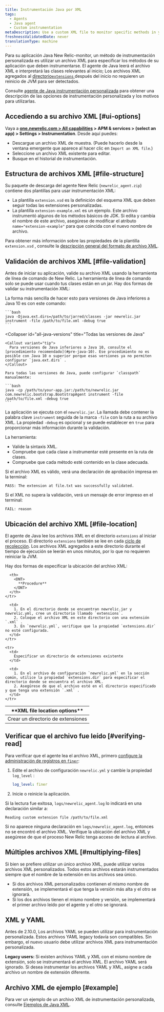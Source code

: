 ```yaml
---
title: Instrumentación Java por XML
tags:
  - Agents
  - Java agent
  - Custom instrumentation
metaDescription: Use a custom XML file to monitor specific methods in your Java app without modifying code in New Relic.
freshnessValidatedDate: never
translationType: machine
---
```


Para su aplicación Java New Relic-monitor, un método de instrumentación personalizada es utilizar un archivo XML para especificar los métodos de su aplicación que deben instrumentarse. El agente de Java leerá el archivo XML e interpretará las clases relevantes al inicio; Los archivos XML agregados al [directorio`extensions` ](#file-location)después del inicio no requieren un reinicio de JVM para ser detectados.

Consulte [agente de Java instrumentación personalizada](/docs/agents/java-agent/custom-instrumentation/java-custom-instrumentation) para obtener una descripción de las opciones de instrumentación personalizada y los motivos para utilizarlas.

## Accediendo a su archivo XML [#ui-options]

Vaya a <DNT>**[one.newrelic.com > All capabilities](https://one.newrelic.com/all-capabilities) > APM & services > (select an app) > Settings > Instrumentation**</DNT>. Desde aquí puedes:

* Descargue un archivo XML de muestra. (Puede hacerlo desde la ventana emergente que aparece al hacer clic en `Import an XML file`.)
* Seleccione un archivo XML existente para editar.
* Busque en el historial de instrumentación.

## Estructura de archivos XML [#file-structure]

Su paquete de descarga del agente New Relic (`newrelic_agent.zip`) contiene dos plantillas para usar instrumentación XML:

* La plantilla `extension.xsd` es la definición del esquema XML que deben seguir todas las extensiones personalizadas.
* La plantilla `extension-example.xml` es un ejemplo. Este archivo instrumentó algunos de los métodos básicos de JDK. Si edita y cambia el nombre de este archivo, asegúrese de modificar el atributo `name="extension-example"` para que coincida con el nuevo nombre de archivo.

Para obtener más información sobre las propiedades de la plantilla `extension.xsd` , consulte la [descripción general del formato de archivo XML](/docs/agents/java-agent/custom-instrumentation/java-custom-instrumentation-xml-examples#file-format).

## Validación de archivos XML [#file-validation]

Antes de iniciar su aplicación, valide su archivo XML usando la herramienta de línea de comando de New Relic. La herramienta de línea de comando solo se puede usar cuando tus clases están en un jar. Hay dos formas de validar su instrumentación XML:

<CollapserGroup>
  <Collapser
    id="pre-java-10"
    title="Versiones de Java inferiores a Java 10"
  >
    La forma más sencilla de hacer esto para versiones de Java inferiores a Java 10 es con este comando:

    ```bash
    java -Djava.ext.dirs=/path/to/jarred/classes -jar newrelic.jar instrument -file /path/to/file.xml -debug true
    ```
  </Collapser>

  <Collapser
    id="all-java-versions"
    title="Todas las versiones de Java"
  >
    <Callout variant="tip">
      Para versiones de Java inferiores a Java 10, consulte el [procedimiento recomendado](#pre-java-10). Ese procedimiento no es posible con Java 10 o superior porque esas versiones ya no permiten configurar `java.ext.dirs` .
    </Callout>

    Para todas las versiones de Java, puede configurar `classpath` manualmente:

    ```bash
    java -cp /path/to/your-app.jar:/path/to/newrelic.jar com.newrelic.bootstrap.BootstrapAgent instrument -file /path/to/file.xml -debug true
    ```
  </Collapser>
</CollapserGroup>

La aplicación se ejecuta con el `newrelic.jar`. La llamada debe contener la palabra clave `instrument` seguida de la marca `-file` con la ruta a su archivo XML. La propiedad `-debug` es opcional y se puede establecer en `true` para proporcionar más información durante la validación.

La herramienta:

* Valide la sintaxis XML.
* Compruebe que cada clase a instrumentar esté presente en la ruta de clases.
* Compruebe que cada método esté contenido en la clase adecuada.

Si el archivo XML es válido, verá una declaración de aprobación impresa en la terminal:

```
PASS: The extension at file.txt was successfully validated.
```

Si el XML no supera la validación, verá un mensaje de error impreso en el terminal:

```
FAIL: reason
```

## Ubicación del archivo XML [#file-location]

El agente de Java lee los archivos XML en el directorio `extensions` al iniciar el proceso. El directorio `extensions` también se lee en cada [ciclo de recolección](/docs/accounts-partnerships/education/getting-started-new-relic/glossary#harvest-cycle). Los archivos XML agregados a este directorio durante el tiempo de ejecución se leerán en unos minutos, por lo que no requieren reiniciar la JVM.

Hay dos formas de especificar la ubicación del archivo XML:

<table>
  <thead>
    <tr>
      <th width={200}>
        <DNT>
          **XML file location options**
        </DNT>
      </th>

      <th>
        <DNT>
          **Procedure**
        </DNT>
      </th>
    </tr>
  </thead>

  <tbody>
    <tr>
      <td>
        Crear un directorio de extensiones
      </td>

      <td>
        1. En el directorio donde se encuentran newrelic.jar y newrelic.yml, cree un directorio llamado `extensions`.
        2. Coloque el archivo XML en este directorio con una extensión `.xml` .
        3. En `newrelic.yml`, verifique que la propiedad `extensions.dir` no esté configurada.
      </td>
    </tr>

    <tr>
      <td>
        Especificar un directorio de extensiones existente
      </td>

      <td>
        1. En el archivo de configuración `newrelic.yml` en la sección común, utilice la propiedad `extensions.dir` para especificar el directorio donde se encuentra el archivo XML.
        2. Asegúrese de que el archivo esté en el directorio especificado y que tenga una extensión `.xml` .
      </td>
    </tr>
  </tbody>
</table>

## Verificar que el archivo fue leído [#verifying-read]

Para verificar que el agente lea el archivo XML, primero [configure la administración de registros en `finer`](/docs/java/java-kb-101):

1. Edite el archivo de configuración `newrelic.yml` y cambie la propiedad `log_level` :

   ```yml
   log_level: finer
   ```

2. Inicie o reinicie la aplicación.

Si la lectura fue exitosa, `logs/newrelic_agent.log` lo indicará en una declaración similar a:

```
Reading custom extension file /path/to/file.xml
```

Si no aparece ninguna declaración en `logs/newrelic_agent.log`, entonces no se encontró el archivo XML. Verifique la ubicación del archivo XML y asegúrese de que el proceso New Relic tenga acceso de lectura al archivo.

## Múltiples archivos XML [#multiplying-files]

Si bien se prefiere utilizar un único archivo XML, puede utilizar varios archivos XML personalizados. Todos estos archivos estarán instrumentados siempre que el nombre de la extensión en los archivos sea único.

* Si dos archivos XML personalizados contienen el mismo nombre de extensión, se implementará el que tenga la versión más alta y el otro se ignorará.
* Si los dos archivos tienen el mismo nombre y versión, se implementará el primer archivo leído por el agente y el otro se ignorará.

## XML y YAML

Antes de 2.10.0, Los archivos YAML se pueden utilizar para instrumentación personalizada. Estos archivos YAML legacy todavía son compatibles. Sin embargo, el nuevo usuario debe utilizar archivos XML para instrumentación personalizada.

<DNT>**Legacy users:**</DNT> Si existen archivos YAML y XML con el mismo nombre de extensión, solo se instrumentará el archivo XML. El archivo YAML será ignorado. Si desea instrumentar los archivos YAML y XML, asigne a cada archivo un nombre de extensión diferente.

## Archivo XML de ejemplo [#example]

Para ver un ejemplo de un archivo XML de instrumentación personalizada, consulte [Ejemplos de Java XML](/docs/java/custom-xml-examples).